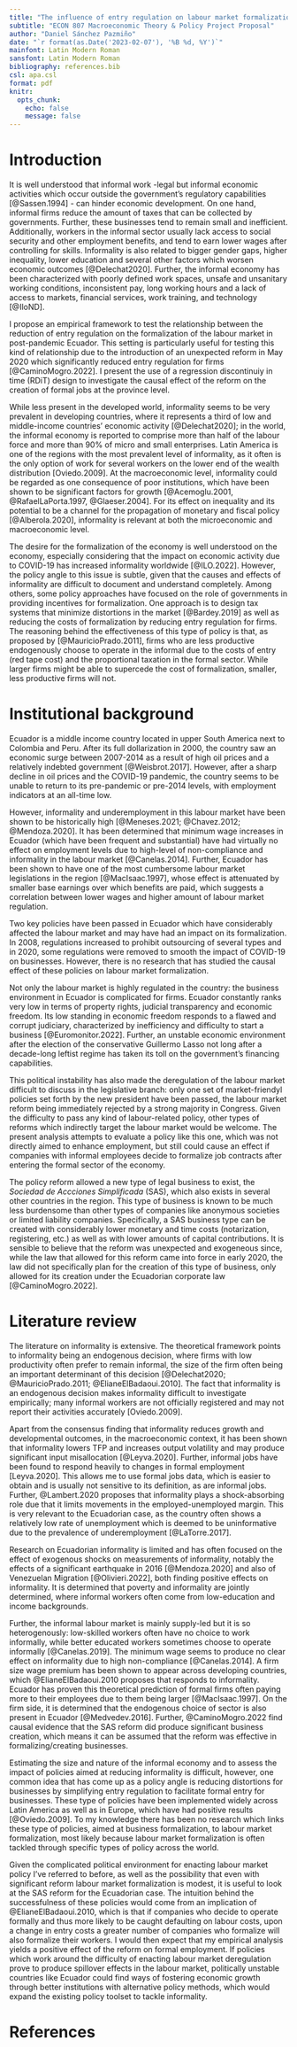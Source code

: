 ```yaml
---
title: "The influence of entry regulation on labour market formalization"
subtitle: "ECON 807 Macroeconomic Theory & Policy Project Proposal"
author: "Daniel Sánchez Pazmiño"
date: "`r format(as.Date('2023-02-07'), '%B %d, %Y')`"
mainfont: Latin Modern Roman
sansfont: Latin Modern Roman
bibliography: references.bib
csl: apa.csl
format: pdf
knitr:
  opts_chunk: 
    echo: false
    message: false
---
```


# Introduction

It is well understood that informal work -legal but informal economic activities which occur outside the government's regulatory capabilities [@Sassen.1994] - can hinder economic development. On one hand, informal firms reduce the amount of taxes that can be collected by governments. Further, these businesses tend to remain small and inefficient. Additionally, workers in the informal sector usually lack access to social security and other employment benefits, and tend to earn lower wages after controlling for skills. Informality is also related to bigger gender gaps, higher inequality, lower education and several other factors which worsen economic outcomes [@Delechat2020]. Further, the informal economy has been characterized with poorly defined work spaces, unsafe and unsanitary working conditions, inconsistent pay, long working hours and a lack of access to markets, financial services, work training, and technology [@IloND]. 

I propose an empirical framework to test the relationship between the reduction of entry regulation on the formalization of the labour market in post-pandemic Ecuador. This setting is particularly useful for testing this kind of relationship due to the introduction of an unexpected reform in May 2020 which significantly reduced entry regulation for firms [@CaminoMogro.2022]. I present the use of a regression discontinuiy in time (RDiT) design to investigate the causal effect of the reform on the creation of formal jobs at the province level.

While less present in the developed world, informality seems to be very prevalent in developing countries, where it represents a third of low and middle-income countries' economic activity [@Delechat2020]; in the world, the informal economy is reported to comprise more than half of the labour force and more than 90% of micro and small enterprises. Latin America is one of the regions with the most prevalent level of informality, as it often is the only option of work for several workers on the lower end of the wealth distribution [Oviedo.2009]. At the macroeconomic level, informality could be regarded as one consequence of poor institutions, which have been shown to be significant factors for growth [@Acemoglu.2001, @RafaelLaPorta.1997, @Glaeser.2004]. For its effect on inequality and its potential to be a channel for the propagation of monetary and fiscal policy [@Alberola.2020], informality is relevant at both the microeconomic and macroeconomic level.

The desire for the formalization of the economy is well understood on the economy, especially considering that the impact on economic activity due to COVID-19 has increased informality worldwide [@ILO.2022]. However, the policy angle to this issue is subtle, given that the causes and effects of informality are difficult to document and understand completely. Among others, some policy approaches have focused on the role of governments in providing incentives for formalization. One approach is to design tax systems that minimize distortions in the market [@Bardey.2019] as well as reducing the costs of formalization by reducing entry regulation for firms. The reasoning behind the effectiveness of this type of policy is that, as proposed by [@MauricioPrado.2011], firms who are less productive endogenously choose to operate in the informal due to the costs of entry (red tape cost) and the proportional taxation in the formal sector. While larger firms might be able to supercede the cost of formalization, smaller, less productive firms will not.

# Institutional background

Ecuador is a middle income country located in upper South America next to Colombia and Peru. After its full dollarization in 2000, the country saw an economic surge between 2007-2014 as a result of high oil prices and a relatively indebted government [@Weisbrot.2017]. However, after a sharp decline in oil prices and the COVID-19 pandemic, the country seems to be unable to return to its pre-pandemic or pre-2014 levels, with employment indicators at an all-time low. 

However, informality and underemployment in this labour market have been shown to be historically high [@Meneses.2021; @Chavez.2012; @Mendoza.2020]. It has been determined that minimum wage increases in Ecuador (which have been frequent and substantial) have had virtually no effect on employment levels due to high-level of non-compliance and informality in the labour market [@Canelas.2014]. Further, Ecuador has been shown to have one of the most cumbersome labour market legislations in the region [@MacIsaac.1997], whose effect is attenuated by smaller base earnings over which benefits are paid, which suggests a correlation between lower wages and higher amount of labour market regulation. 

Two key policies have been passed in Ecuador which have considerably affected the labour market and may have had an impact on its formalization. In 2008, regulations increased to prohibit outsourcing of several types and in 2020, some regulations were removed to smooth the impact of COVID-19 on businesses. However, there is no research that has studied the causal effect of these policies on labour market formalization. 

Not only the labour market is highly regulated in the country: the business environment in Ecuador is complicated for firms. Ecuador constantly ranks very low in terms of property rights, judicial transparency and economic freedom. Its low standing in economic freedom responds to a flawed and corrupt judiciary, characterized by inefficiency and difficulty to start a business [@Euromonitor.2022]. Further, an unstable economic environment after the election of the conservative Guillermo Lasso not long after a decade-long leftist regime has taken its toll on the government's financing capabilities. 

This political instability has also made the deregulation of the labour market difficult to discuss in the legislative branch: only one set of market-friendyl policies set forth by the new president have been passed, the labour market reform being immediately rejected by a strong majority in Congress. Given the difficulty to pass any kind of labour-related policy, other types of reforms which indirectly target the labour market would be welcome. The present analysis attempts to evaluate a policy like this one, which was not directly aimed to enhance employment, but still could cause an effect if companies with informal employees decide to formalize job contracts after entering the formal sector of the economy. 

The policy reform allowed a new type of legal business to exist, the *Sociedad de Accciones Simplificada* (SAS), which also exists in several other countries in the region. This type of business is known to be much less burdensome than other types of companies like anonymous societies or limited liability companies. Specifically, a SAS business type can be created with considerably lower monetary and time costs (notarization, registering, etc.) as well as with lower amounts of capital contributions. It is sensible to believe that the reform was unexpected and exogeneous since, while the law that allowed for this reform came into force in early 2020, the law did not specifically plan for the creation of this type of business, only allowed for its creation under the Ecuadorian corporate law [@CaminoMogro.2022].

# Literature review

The literature on informality is extensive. The theoretical framework points to informality being an endogenous decision, where firms with low productivity often prefer to remain informal, the size of the firm often being an important determinant of this decision [@Delechat2020; @MauricioPrado.2011; @ElianeElBadaoui.2010]. The fact that informality is an endogenous decision makes informality difficult to investigate empirically; many informal workers are not officially registered and may not report their activities accurately [Oviedo.2009]. 

Apart from the consensus finding that informality reduces growth and developmental outcomes, in the macroeconomic context, it has been shown that informality lowers TFP and increases output volatility and may produce significant input misallocation [@Leyva.2020]. Further, informal jobs have been found to respond heavily to changes in formal employment [Leyva.2020]. This allows me to use formal jobs data, which is easier to obtain and is usually not sensitive to its definition, as are informal jobs. Further, @Lambert.2020 proposes that informality plays a shock-absorbing role due that it limits movements in the employed-unemployed margin. This is very relevant to the Ecuadorian case, as the country often shows a relatively low rate of unemployment which is deemed to be uninformative due to the prevalence of underemployment [@LaTorre.2017].

Research on Ecuadorian informality is limited and has often focused on the effect of exogenous shocks on measurements of informality, notably the effects of a significant earthquake in 2016 [@Mendoza.2020] and also of Venezuelan Migration [@Olivieri.2022], both finding positive effects on informality. It is determined that poverty and informality are jointly determined, where informal workers often come from low-education and income backgrounds. 

Further, the informal labour market is mainly supply-led but it is so heterogenously: low-skilled workers often have no choice to work informally, while better educated workers sometimes choose to operate informally [@Canelas.2019]. The minimum wage seems to produce no clear effect on informality due to high non-compliance [@Canelas.2014]. A firm size wage premium has been shown to appear across developing countries, which @ElianeElBadaoui.2010 proposes that responds to informality. Ecuador has proven this theoretical prediction of formal firms often paying more to their employees due to them being larger [@MacIsaac.1997]. On the firm side, it is determined that the endogenous choice of sector is also present in Ecuador [@Medvedev.2016]. Further, @CaminoMogro.2022 find causal evidence that the SAS reform did produce significant business creation, which means it can be assumed that the reform was effective in formalizing/creating businesses.

Estimating the size and nature of the informal economy and to assess the impact of policies aimed at reducing informality is difficult, however, one common idea that has come up as a policy angle is reducing distortions for businesses by simplifying entry regulation to facilitate formal entry for businesses. These type of policies have been implemented widely across Latin America as well as in Europe, which have had positive results [@Oviedo.2009]. To my knowledge there has been no research which links these type of policies, aimed at business formalization, to labour market formalization, most likely because labour market formalization is often tackled through specific types of policy across the world. 

Given the complicated political environment for enacting labour market policy I've referred to before, as well as the possibility that even with significant reform labour market formalization is modest, it is useful to look at the SAS reform for the Ecuadorian case. The intuition behind the successfulness of these policies would come from an implication of @ElianeElBadaoui.2010, which is that if companies who decide to operate formally and thus more likely to be caught defaulting on labour costs, upon a change in entry costs a greater number of companies who formalize will also formalize their workers. I would then expect that my empirical analysis yields a positive effect of the reform on formal employment. If policies which work around the difficulty of enacting labour market deregulation prove to produce spillover effects in the labour market, politically unstable countries like Ecuador could find ways of fostering economic growth through better institutions with alternative policy methods, which would expand the existing policy toolset to tackle informality.

# References

